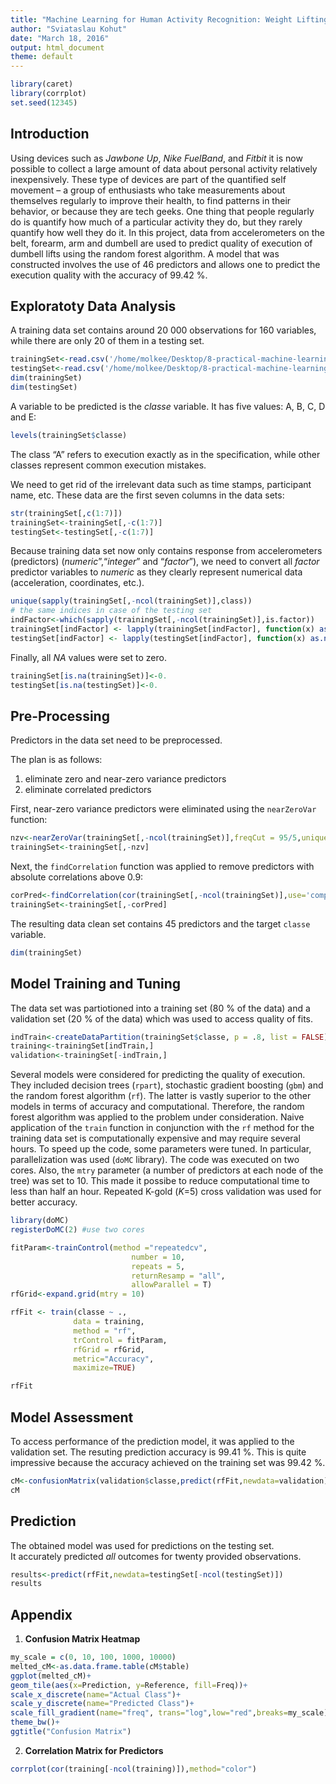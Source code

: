 ```yaml
---
title: "Machine Learning for Human Activity Recognition: Weight Lifting Exercises"
author: "Sviataslau Kohut"
date: "March 18, 2016"
output: html_document
theme: default
---
```

```r
library(caret)
library(corrplot)
set.seed(12345)
```

## Introduction
Using devices such as *Jawbone Up*, *Nike FuelBand*, and *Fitbit* it is now possible to collect a large amount of data about personal activity relatively inexpensively. 
These type of devices are part of the quantified self movement – a group of enthusiasts who take measurements about themselves regularly to improve their health, to find patterns in their behavior, or because they are tech geeks. 
One thing that people regularly do is quantify how much of a particular activity they do, but they rarely quantify how well they do it. 
In this project, data from accelerometers on the belt, forearm, arm and dumbell are used to predict quality of execution of dumbell lifts using the random forest algorithm. 
A model that was constructed involves the use of 46 predictors and allows one to predict the execution quality with the accuracy of 99.42 %. 

## Exploratoty Data Analysis

A training data set contains around 20 000 observations for 160 variables, while there are only 20 of them in a testing set.

```r
trainingSet<-read.csv('/home/molkee/Desktop/8-practical-machine-learning/pml-training.csv',sep = ',',dec='.')
testingSet<-read.csv('/home/molkee/Desktop/8-practical-machine-learning/pml-testing.csv',sep = ',',dec='.')
dim(trainingSet)
dim(testingSet)
```

A variable to be predicted is the *classe* variable. It has five values: A, B, C, D and E:

```r
levels(trainingSet$classe)
```

The class "A" refers to execution exactly as in the specification, while other classes  represent common execution mistakes.

We need to get rid of the irrelevant data such as time stamps, participant name, etc. These data are the first seven columns in the data sets:  

```r
str(trainingSet[,c(1:7)])
trainingSet<-trainingSet[,-c(1:7)]
testingSet<-testingSet[,-c(1:7)]
```

Because training data set now only contains response from accelerometers (predictors) (*numeric*","*integer*" and "*factor*"), we need to convert all *factor* predictor variables to *numeric* as they clearly represent numerical data (acceleration, coordinates, etc.).

```r
unique(sapply(trainingSet[,-ncol(trainingSet)],class))
# the same indices in case of the testing set
indFactor<-which(sapply(trainingSet[,-ncol(trainingSet)],is.factor))
trainingSet[indFactor] <- lapply(trainingSet[indFactor], function(x) as.numeric(as.character(x)))
testingSet[indFactor] <- lapply(testingSet[indFactor], function(x) as.numeric(as.character(x)))
```

Finally, all *NA* values were set to zero. 

```r
trainingSet[is.na(trainingSet)]<-0.
testingSet[is.na(testingSet)]<-0.
```


## Pre-Processing

Predictors in the data set need to be preprocessed.

The plan is as follows:

1. eliminate zero and near-zero variance predictors
2. eliminate correlated predictors  
 
First, near-zero variance predictors were eliminated using the `nearZeroVar` function:
```r
nzv<-nearZeroVar(trainingSet[,-ncol(trainingSet)],freqCut = 95/5,uniqueCut=10)
trainingSet<-trainingSet[,-nzv]
```

Next, the `findCorrelation` function was applied to remove predictors with absolute correlations above 0.9:
```r
corPred<-findCorrelation(cor(trainingSet[,-ncol(trainingSet)],use='complete.obs'),cutoff = 0.90,verbose = F)
trainingSet<-trainingSet[,-corPred]
```

The resulting data clean set contains 45 predictors and the target `classe` variable.
```r
dim(trainingSet)
```

## Model Training and Tuning 

The data set was partiotioned into a training set (80 % of the data) and a validation set (20 % of the data) which was used to access quality of fits. 
```r
indTrain<-createDataPartition(trainingSet$classe, p = .8, list = FALSE)
training<-trainingSet[indTrain,]
validation<-trainingSet[-indTrain,]
```

Several models were considered for predicting the quality of execution.  
They included decision trees (`rpart`), stochastic gradient boosting (`gbm`) and the random forest algorithm (`rf`).
The latter is vastly superior to the other models in terms of accuracy and computational.
Therefore, the random forest algorithm was applied to the problem under consideration. 
Naive application of the `train` function in conjunction with the `rf` method for the training data set is computationally expensive and may require several hours.
To speed up the code, some parameters were tuned. 
In particular, parallelization was used (`doMC` library). 
The code was executed on two cores.
Also, the `mtry` parameter (a number of predictors at each node of the tree) was set to 10. 
This made it possibe to reduce computational time to less than half an hour.
Repeated K-gold (*K*=5) cross validation was used for better accuracy. 
```r
library(doMC)
registerDoMC(2) #use two cores

fitParam<-trainControl(method ="repeatedcv",
                           number = 10,
                           repeats = 5,
                           returnResamp = "all",
                           allowParallel = T)
rfGrid<-expand.grid(mtry = 10)

rfFit <- train(classe ~ ., 
              data = training,
              method = "rf",
              trControl = fitParam,
              rfGrid = rfGrid,
              metric="Accuracy",
              maximize=TRUE)

rfFit
```



## Model Assessment

To access performance of the prediction model, it was applied to the validation set.
The resuting prediction accuracy is 99.41 %.
This is quite impressive because the accuracy achieved on the training set was 99.42 %.
```r
cM<-confusionMatrix(validation$classe,predict(rfFit,newdata=validation))
cM
```

## Prediction

The obtained model was used for predictions on the testing set.  
It accurately predicted *all* outcomes for twenty provided observations.  
```r
results<-predict(rfFit,newdata=testingSet[-ncol(testingSet)])  
results
```

## Appendix 

1. **Confusion Matrix Heatmap**

```r
my_scale = c(0, 10, 100, 1000, 10000)
melted_cM<-as.data.frame.table(cM$table)
ggplot(melted_cM)+
geom_tile(aes(x=Prediction, y=Reference, fill=Freq))+
scale_x_discrete(name="Actual Class")+
scale_y_discrete(name="Predicted Class")+
scale_fill_gradient(name="freq", trans="log",low="red",breaks=my_scale)+
theme_bw()+
ggtitle("Confusion Matrix")
```

2. **Correlation Matrix for Predictors**

```r
corrplot(cor(training[-ncol(training)]),method="color")  
```
